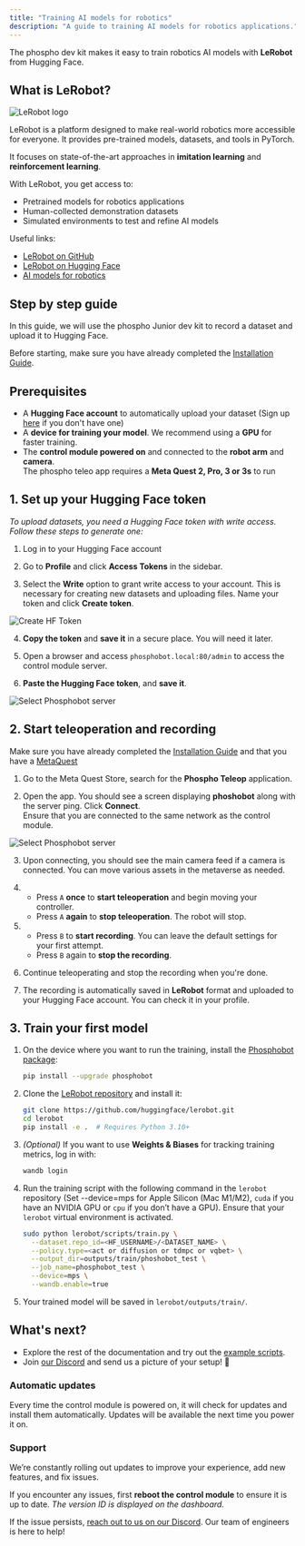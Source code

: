 ```yaml
---
title: "Training AI models for robotics"
description: "A guide to training AI models for robotics applications."
---
```


The phospho dev kit makes it easy to train robotics AI models with **LeRobot** from Hugging Face.

## What is LeRobot?

![LeRobot logo](https://cdn-uploads.huggingface.co/production/uploads/631ce4b244503b72277fc89f/MNkMdnJqyPvOAEg20Mafg.png)

LeRobot is a platform designed to make real-world robotics more accessible for everyone. It provides pre-trained models, datasets, and tools in PyTorch.

It focuses on state-of-the-art approaches in **imitation learning** and **reinforcement learning**. 

With LeRobot, you get access to:
- Pretrained models for robotics applications
- Human-collected demonstration datasets
- Simulated environments to test and refine AI models

Useful links:
- [LeRobot on GitHub](https://github.com/huggingface/lerobot)
- [LeRobot on Hugging Face](https://huggingface.co/lerobot)
- [AI models for robotics](https://huggingface.co/models?pipeline_tag=robotics&sort=trending)

## Step by step guide

In this guide, we will use the phospho Junior dev kit to record a dataset and upload it to Hugging Face.  

<Note>Before starting, make sure you have already completed the [Installation Guide](/unboxings/dk1).</Note>  

## Prerequisites  

- A **Hugging Face account** to automatically upload your dataset (Sign up [here](https://huggingface.co/join) if you don't have one)
- A **device for training your model**. We recommend using a **GPU** for faster training.  
- The **control module powered on** and connected to the **robot arm** and **camera**.  
<Info>The phospho teleo app requires a **Meta Quest 2, Pro, 3 or 3s** to run</Info>  

## 1. Set up your Hugging Face token  
*To upload datasets, you need a Hugging Face token with write access. Follow these steps to generate one:*

1. Log in to your Hugging Face account
2. Go to **Profile** and click **Access Tokens** in the sidebar.  

3. Select the **Write** option to grant write access to your account. This is necessary for creating new datasets and uploading files. Name your token and click **Create token**.  

![Create HF Token](/assets/create-hf-token.png)  

4. **Copy the token** and **save it** in a secure place. You will need it later.  

5. Open a browser and access `phosphobot.local:80/admin` to access the control module server. 

6. **Paste the Hugging Face token**, and **save it**.  

![Select Phosphobot server](/assets/hf-admin-page.png)  

## 2. Start teleoperation and recording 

<Info>Make sure you have already completed the [Installation Guide](/unboxings/dk1#5-set-up-your-meta-quest-app) and that you have a [MetaQuest](https://www.meta.com/fr/quest/quest-3/?srsltid=AfmBOorMLUmJKFQr35ssCi1DDqSNgpHk0sLHqo_tHG8kgclCYbMToAPa)</Info>

1. Go to the Meta Quest Store, search for the **Phospho Teleop** application. 

2. Open the app. You should see a screen displaying **phoshobot** along with the server ping. Click **Connect**.  
<Warning>Ensure that you are connected to the same network as the control module.</Warning>  

![Select Phosphobot server](/assets/changeme-unity-server.png)  

3. Upon connecting, you should see the main camera feed if a camera is connected. You can move various assets in the metaverse as needed.  

4. - Press `A` **once** to **start teleoperation** and begin moving your controller.  
   - Press `A` **again** to **stop teleoperation**. The robot will stop.  

5. - Press `B` to **start recording**. You can leave the default settings for your first attempt.  
   - Press `B` again to **stop the recording**.  

6. Continue teleoperating and stop the recording when you're done.  

7. The recording is automatically saved in **LeRobot** format and uploaded to your Hugging Face account. You can check it in your profile.  

## 3. Train your first model  

1. On the device where you want to run the training, install the [Phosphobot package](https://github.com/phospho-app/phosphobot):  

   ```bash
   pip install --upgrade phosphobot
   ```

2. Clone the [LeRobot repository](https://github.com/huggingface/lerobot) and install it:  

   ```bash
   git clone https://github.com/huggingface/lerobot.git
   cd lerobot
   pip install -e .  # Requires Python 3.10+
   ```

3. *(Optional)* If you want to use **Weights & Biases** for tracking training metrics, log in with:  

   ```bash
   wandb login
   ```

4. Run the training script with the following command in the `lerobot` repository (Set --device=mps for Apple Silicon (Mac M1/M2), `cuda` if you have an NVIDIA GPU or `cpu` if you don’t have a GPU). Ensure that your `lerobot` virtual environment is activated.  

   ```bash
   sudo python lerobot/scripts/train.py \
     --dataset.repo_id=<HF_USERNAME>/<DATASET_NAME> \
     --policy.type=<act or diffusion or tdmpc or vqbet> \
     --output_dir=outputs/train/phoshobot_test \
     --job_name=phosphobot_test \
     --device=mps \
     --wandb.enable=true
   ```

5. Your trained model will be saved in `lerobot/outputs/train/`.  

## What's next?  

- Explore the rest of the documentation and try out the [example scripts](/examples).  
- Join [our Discord](https://discord.gg/cbkggY6NSK) and send us a picture of your setup! 💚  

### Automatic updates  

Every time the control module is powered on, it will check for updates and install them automatically. Updates will be available the next time you power it on.  

### Support  

We’re constantly rolling out updates to improve your experience, add new features, and fix issues.  

If you encounter any issues, first **reboot the control module** to ensure it is up to date. *The version ID is displayed on the dashboard.*  

If the issue persists, [reach out to us on our Discord](https://discord.gg/cbkggY6NSK). Our team of engineers is here to help!